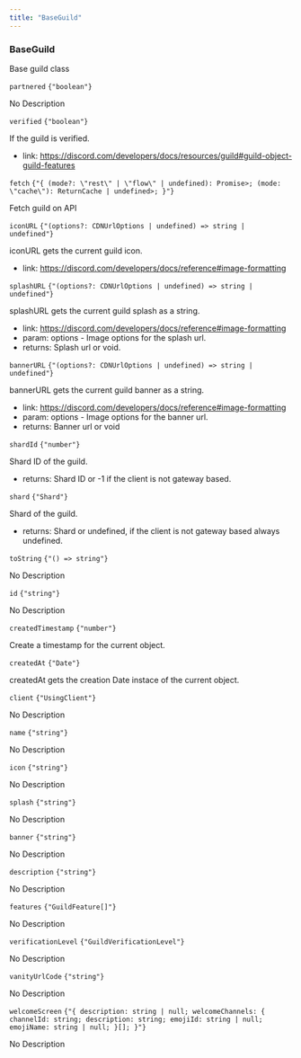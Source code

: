 ```yaml
---
title: "BaseGuild"
---
```

                 
### BaseGuild

Base guild class

<div className='*:border-b [&>*:last-child]:border-b-0'><div className='text-sm text-fd-muted-foreground py-4'>

<div className="flex flex-row items-center gap-4">
  <code className="text-sm">partnered</code>
  <code className="text-fd-muted-foreground">{"boolean"}</code>
</div>

No Description



</div>
<div className='text-sm text-fd-muted-foreground py-4'>

<div className="flex flex-row items-center gap-4">
  <code className="text-sm">verified</code>
  <code className="text-fd-muted-foreground">{"boolean"}</code>
</div>

If the guild is verified.

- link:
https://discord.com/developers/docs/resources/guild#guild-object-guild-features

</div>
<div className='text-sm text-fd-muted-foreground py-4'>

<div className="flex flex-row items-center gap-4">
  <code className="text-sm">fetch</code>
  <code className="text-fd-muted-foreground">{"{ (mode?: \"rest\" | \"flow\" | undefined): Promise<Guild<\"cached\" | \"api\">>; (mode: \"cache\"): ReturnCache<Guild<\"cached\"> | undefined>; }"}</code>
</div>

Fetch guild on API



</div>
<div className='text-sm text-fd-muted-foreground py-4'>

<div className="flex flex-row items-center gap-4">
  <code className="text-sm">iconURL</code>
  <code className="text-fd-muted-foreground">{"(options?: CDNUrlOptions | undefined) => string | undefined"}</code>
</div>

iconURL gets the current guild icon.

- link:
https://discord.com/developers/docs/reference#image-formatting

</div>
<div className='text-sm text-fd-muted-foreground py-4'>

<div className="flex flex-row items-center gap-4">
  <code className="text-sm">splashURL</code>
  <code className="text-fd-muted-foreground">{"(options?: CDNUrlOptions | undefined) => string | undefined"}</code>
</div>

splashURL gets the current guild splash as a string.

- link:
https://discord.com/developers/docs/reference#image-formatting
- param:
options - Image options for the splash url.
- returns:
Splash url or void.

</div>
<div className='text-sm text-fd-muted-foreground py-4'>

<div className="flex flex-row items-center gap-4">
  <code className="text-sm">bannerURL</code>
  <code className="text-fd-muted-foreground">{"(options?: CDNUrlOptions | undefined) => string | undefined"}</code>
</div>

bannerURL gets the current guild banner as a string.

- link:
https://discord.com/developers/docs/reference#image-formatting
- param:
options - Image options for the banner url.
- returns:
Banner url or void

</div>
<div className='text-sm text-fd-muted-foreground py-4'>

<div className="flex flex-row items-center gap-4">
  <code className="text-sm">shardId</code>
  <code className="text-fd-muted-foreground">{"number"}</code>
</div>

Shard ID of the guild.

- returns:
Shard ID or -1 if the client is not gateway based.

</div>
<div className='text-sm text-fd-muted-foreground py-4'>

<div className="flex flex-row items-center gap-4">
  <code className="text-sm">shard</code>
  <code className="text-fd-muted-foreground">{"Shard"}</code>
</div>

Shard of the guild.

- returns:
Shard or undefined, if the client is not gateway based always undefined.

</div>
<div className='text-sm text-fd-muted-foreground py-4'>

<div className="flex flex-row items-center gap-4">
  <code className="text-sm">toString</code>
  <code className="text-fd-muted-foreground">{"() => string"}</code>
</div>

No Description



</div>
<div className='text-sm text-fd-muted-foreground py-4'>

<div className="flex flex-row items-center gap-4">
  <code className="text-sm">id</code>
  <code className="text-fd-muted-foreground">{"string"}</code>
</div>

No Description



</div>
<div className='text-sm text-fd-muted-foreground py-4'>

<div className="flex flex-row items-center gap-4">
  <code className="text-sm">createdTimestamp</code>
  <code className="text-fd-muted-foreground">{"number"}</code>
</div>

Create a timestamp for the current object.



</div>
<div className='text-sm text-fd-muted-foreground py-4'>

<div className="flex flex-row items-center gap-4">
  <code className="text-sm">createdAt</code>
  <code className="text-fd-muted-foreground">{"Date"}</code>
</div>

createdAt gets the creation Date instace of the current object.



</div>
<div className='text-sm text-fd-muted-foreground py-4'>

<div className="flex flex-row items-center gap-4">
  <code className="text-sm">client</code>
  <code className="text-fd-muted-foreground">{"UsingClient"}</code>
</div>

No Description



</div>
<div className='text-sm text-fd-muted-foreground py-4'>

<div className="flex flex-row items-center gap-4">
  <code className="text-sm">name</code>
  <code className="text-fd-muted-foreground">{"string"}</code>
</div>

No Description



</div>
<div className='text-sm text-fd-muted-foreground py-4'>

<div className="flex flex-row items-center gap-4">
  <code className="text-sm">icon</code>
  <code className="text-fd-muted-foreground">{"string"}</code>
</div>

No Description



</div>
<div className='text-sm text-fd-muted-foreground py-4'>

<div className="flex flex-row items-center gap-4">
  <code className="text-sm">splash</code>
  <code className="text-fd-muted-foreground">{"string"}</code>
</div>

No Description



</div>
<div className='text-sm text-fd-muted-foreground py-4'>

<div className="flex flex-row items-center gap-4">
  <code className="text-sm">banner</code>
  <code className="text-fd-muted-foreground">{"string"}</code>
</div>

No Description



</div>
<div className='text-sm text-fd-muted-foreground py-4'>

<div className="flex flex-row items-center gap-4">
  <code className="text-sm">description</code>
  <code className="text-fd-muted-foreground">{"string"}</code>
</div>

No Description



</div>
<div className='text-sm text-fd-muted-foreground py-4'>

<div className="flex flex-row items-center gap-4">
  <code className="text-sm">features</code>
  <code className="text-fd-muted-foreground">{"GuildFeature[]"}</code>
</div>

No Description



</div>
<div className='text-sm text-fd-muted-foreground py-4'>

<div className="flex flex-row items-center gap-4">
  <code className="text-sm">verificationLevel</code>
  <code className="text-fd-muted-foreground">{"GuildVerificationLevel"}</code>
</div>

No Description



</div>
<div className='text-sm text-fd-muted-foreground py-4'>

<div className="flex flex-row items-center gap-4">
  <code className="text-sm">vanityUrlCode</code>
  <code className="text-fd-muted-foreground">{"string"}</code>
</div>

No Description



</div>
<div className='text-sm text-fd-muted-foreground py-4'>

<div className="flex flex-row items-center gap-4">
  <code className="text-sm">welcomeScreen</code>
  <code className="text-fd-muted-foreground">{"{ description: string | null; welcomeChannels: { channelId: string; description: string; emojiId: string | null; emojiName: string | null; }[]; }"}</code>
</div>

No Description



</div></div>